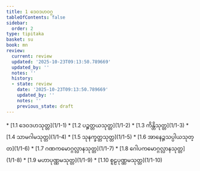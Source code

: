 ```yaml
---
title: 1 ဒေဝဒဟဝဂ္ဂ
tableOfContents: false
sidebar:
  order: 2
type: tipitaka
basket: su
book: mn
review:
  current: review
  updated: '2025-10-23T09:13:50.789669'
  updated_by: ''
  notes: ''
  history:
  - state: review
    date: '2025-10-23T09:13:50.789669'
    updated_by: ''
    notes: ''
    previous_state: draft
---
```



<ReviewStatus review={frontmatter.review} showDetails={true} />

<HypothesisAnnotation frontmatter={frontmatter} />

<DynamicBreadcrumb />



<TableOfContents book="mn" section="1">
* [1.1 ဒေဝဒဟသုတ္တ](1/1-1)
* [1.2 ပဉ္စတ္တယသုတ္တ](1/1-2)
* [1.3 ကိန္တိသုတ္တ](1/1-3)
* [1.4 သာမဂါမသုတ္တ](1/1-4)
* [1.5 သုနက္ခတ္တသုတ္တ](1/1-5)
* [1.6 အာနေဉ္ဇသပ္ပါယသုတ္တ](1/1-6)
* [1.7 ဂဏကမောဂ္ဂလ္လာနသုတ္တ](1/1-7)
* [1.8 ဂေါပကမောဂ္ဂလ္လာနသုတ္တ](1/1-8)
* [1.9 မဟာပုဏ္ဏမသုတ္တ](1/1-9)
* [1.10 စူဠပုဏ္ဏမသုတ္တ](1/1-10)
</TableOfContents>